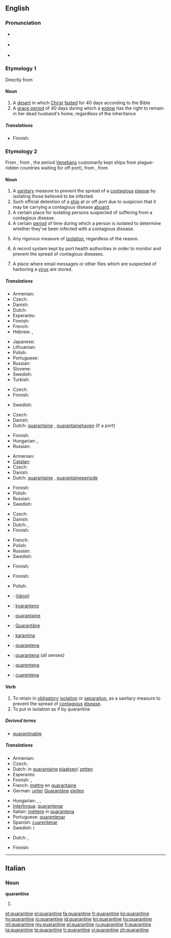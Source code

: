 {{was wotd|2009|April|21}}
==English==

===Pronunciation===
* {{a|UK}} {{IPA|/ˈkwɒɹ.ən.tiːn/|/ˈkwɒɹ.ən.taɪn/}}
* {{a|US}} {{IPA|/ˈkwɑɹ.ən.tin/|/ˈkwɔɹ.ən.tin/}}
* {{audio|en-us-quarantine.ogg|Audio (US)}}

===Etymology 1===
Directly from {{etyl|la}} {{term|quadraginta||lang=la|forty}}

====Noun====
{{en-noun}}

# A [[desert]] in which [[Christ]] [[fast]]ed for 40 days according to the Bible
# A [[grace period]] of 40 days during which a [[widow]] has the right to remain in her dead husband's home, regardless of the inheritance

=====Translations=====
{{trans-top|desert in which Christ fasted}}
* Finnish: {{t-|fi|erämaa}}
{{trans-mid}}
{{trans-bottom}}

===Etymology 2===
From {{etyl|it}} {{term|quarantina|lang=it||forty}}, from {{term|quarantina giorni|lang=it||forty days}}, the period [[Venetian]]s customarily kept ships from plague-ridden countries waiting for off port), from {{term|quaranta||lang=it|forty}}, from {{etyl|la}} {{term|quadraginta||lang=la|forty}}
{{wikipedia}}

====Noun====
{{en-noun}}

# A [[sanitary]] measure to prevent the spread of a [[contagious]] [[plague]] by isolating those believed to be infected.
# Such official detention of a [[ship]] at or off port due to suspicion that it may be carrying a contagious disease [[aboard]].
# A certain place for isolating persons suspected of suffering from a contagious disease.
# A certain [[period]] of time during which a person is isolated to determine whether they've been infected with a contagious disease.
# {{by extension}} Any rigorous measure of [[isolation]], regardless of the reason.
# A record system kept by port health authorities in order to monitor and prevent the spread of contagious diseases.
# {{computing}} A place where email messages or other files which are suspected of harboring a [[virus]] are stored.

=====Translations=====
{{trans-top|sanitary measure isolating infected people}}
* Armenian: {{t-|hy|կարանտին|tr=karantin}}
* Czech: {{t+|cs|karanténa|f}}
* Danish: {{t-|da|karantæne|c}}
* Dutch: {{t+|nl|quarantaine|f}}
* Esperanto: {{t-|eo|kvaranteno|xs=Esperanto}}
* Finnish: {{t+|fi|karanteeni}}
* French: {{t+|fr|quarantaine|f}}
* Hebrew: {{t|he|הסגר|m|alt=הֶסְגֵּר|tr=hesger}},  {{t|he|קרנטינה|f|alt=קָרַנְטִינָה|tr=qarantina}}
{{trans-mid}}
* Japanese: {{t|ja|検疫|tr=けんえき, ken'eki}}
* Lithuanian: {{t|lt|karantinas|m|xs=Lithuanian}}
* Polish: {{t|pl|kwarantanna|f}}
* Portuguese: {{t|pt|quarentena|f}}
* Russian: {{t+|ru|карантин|m|tr=karantín}}
* Slovene: {{t-|sl|karantena|f}}
* Swedish: {{t-|sv|karantän|c}}
* Turkish: {{t|tr|karantina}}
{{trans-bottom}}

{{trans-top|detention of ship}}
* Czech: {{t+|cs|karanténa|f}}
* Finnish: {{t+|fi|karanteeni}}
{{trans-mid}}
* Swedish: {{t-|sv|karantän}}
{{trans-bottom}}

{{trans-top|place for isolating persons}}
* Czech: {{t+|cs|karanténa|f}}
* Danish: {{t-|da|karantæne|c}}
* Dutch: [[quarantaine]] {{f}}, [[quarantainehaven]] (if a port)
{{trans-mid}}
* Finnish: {{t+|fi|karanteeni}}
* Hungarian: {{t|hu|karantén}},  {{t|hu|vesztegzár}}
* Russian: {{t|ru|изолятор|m|tr=izoljátor}}
{{trans-bottom}}

{{trans-top|period of isolation}}
* Armenian: {{t-|hy|կարանտին|tr=karantin}}
* [[Catalan]]: {{t+|ca|quarantena|f}}
* Czech: {{t+|cs|karanténa|f}}
* Danish: {{t-|da|karantæne|c}}
* Dutch: [[quarantaine]] {{f}}, [[quarantaineperiode]] {{f}}
{{trans-mid}}
* Finnish: {{t+|fi|karanteeni}}
* Polish: {{t|pl|kwarantanna|f}}
* Russian: {{t+|ru|карантин|m|tr=karantín}}
* Swedish: {{t-|sv|karantän}}
{{trans-bottom}}

{{trans-top|any rigorous measure of isolation}}
* Czech: {{t+|cs|karanténa|f}}
* Danish: {{t-|da|karantæne|c}}
* Dutch: {{t+|nl|quarantaine|f}}, {{t+|nl|afzondering|f}}
* Finnish: {{t+|fi|karanteeni}}
{{trans-mid}}
* French: {{t+|fr|quarantaine|f}}
* Polish: {{t|pl|kwarantanna|f}}
* Russian: {{t+|ru|карантин|m|tr=karantín}}
* Swedish: {{t-|sv|karantän}}
{{trans-bottom}}

{{trans-top|record system}}
* Finnish: {{t+|fi|karanteeni}}
{{trans-mid}}
{{trans-bottom}}

{{trans-top|storage for suspected files}}
* Finnish: {{t+|fi|karanteeni}}
{{trans-mid}}
* Polish: {{t|pl|kwarantanna|f}}
{{trans-bottom}}

{{checktrans-top}}
* {{ttbc|Mandarin}}: {{zh-ts|檢疫|检疫}} ([[jiǎnyì]])
* {{ttbc|Esperanto}}: [[kvaranteno]]
* {{ttbc|fr}}: [[quarantaine]] {{f}}
* {{ttbc|German}}: [[Quarantäne]] {{f}}
* {{ttbc|Indonesian}}: [[karantina]]
{{trans-mid}}
* {{ttbc|Interlingua}}: [[quarantena]]
* {{ttbc|Italian}}: [[quarantena#Italian|quarantena]] {{f}} (all senses)
* {{ttbc|Portuguese}}: [[quarentena]] {{f}}
* {{ttbc|Spanish}}: [[cuarentena]] {{f}}
{{trans-bottom}}

====Verb====
{{en-verb|quarantin|ing}}

# To retain in [[obligatory]] [[isolation]] or [[separation]], as a sanitary measure to prevent the spread of [[contagious]] [[disease]].
# To put in isolation as if by quarantine

=====Derived terms=====
* [[quarantinable]]

=====Translations=====
{{trans-top|to retain in obligatory isolation or separation as a sanitary prevention}}
* Armenian: {{t|hy|կարանտինի ենթարկել|tr=karantini ent’arkel}}
* Czech: {{t+|cs|dát}} {{t+|cs|do}} {{t+|cs|karanténa|alt=karantény}}
* Dutch: in [[quarantaine]] [[plaatsen]]/ [[zetten]]
* Esperanto: {{t-|eo|kvaranteni|xs=Esperanto}}
* Finnish: {{t+|fi|panna}} {{t+|fi|karanteeni|alt=karanteeniin}},  {{t+|fi|eristää}}
* French: [[mettre]] en [[quarantaine]]
* German: [[unter]] [[Quarantäne]] [[stellen]]
{{trans-mid}}
* Hungarian: {{t|hu|elkülönít}},  {{t|hu|karanténba helyez}},  {{t|hu|karanténba zár}}
* [[Interlingua]]: [[quarantenar]]
* Italian: [[mettere]] in [[quarantena]]
* Portuguese: [[quarentenar]]
* Spanish: [[cuarentenar]]
* Swedish: {{t+|sv|sätta}} i {{t|sv|karantän}}
{{trans-bottom}}

{{trans-top|put in isolation as if by quarantine}}
* Dutch: {{t+|nl|afzonderen}}, {{t+|nl|isoleren}}
{{trans-mid}}
* Finnish: {{t+|fi|eristää}}
{{trans-bottom}}

----

==Italian==

===Noun===
'''quarantine''' {{f}}

# {{plural of|[[quarantina]]|lang=it}}

[[et:quarantine]]
[[el:quarantine]]
[[fa:quarantine]]
[[fr:quarantine]]
[[ko:quarantine]]
[[hy:quarantine]]
[[io:quarantine]]
[[id:quarantine]]
[[kn:quarantine]]
[[hu:quarantine]]
[[ml:quarantine]]
[[my:quarantine]]
[[pl:quarantine]]
[[ru:quarantine]]
[[fi:quarantine]]
[[ta:quarantine]]
[[te:quarantine]]
[[tr:quarantine]]
[[vi:quarantine]]
[[zh:quarantine]]